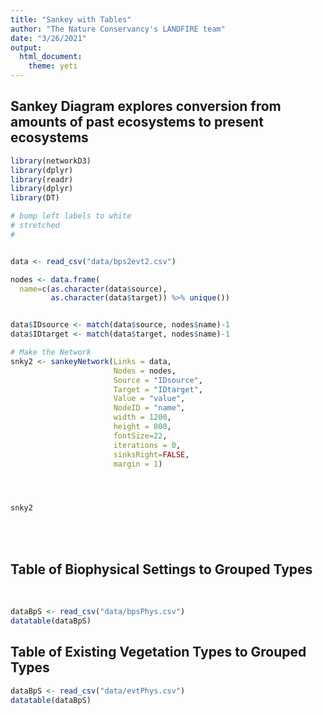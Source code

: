```yaml
---
title: "Sankey with Tables"
author: "The Nature Conservancy's LANDFIRE team"
date: "3/26/2021"
output:
  html_document:
    theme: yeti
---
```



## Sankey Diagram explores conversion from amounts of past ecosystems to present ecosystems

```r

library(networkD3)
library(dplyr)
library(readr)
library(dplyr)
library(DT)

# bump left labels to white
# stretched
# 


data <- read_csv("data/bps2evt2.csv")

nodes <- data.frame(
  name=c(as.character(data$source), 
         as.character(data$target)) %>% unique())


data$IDsource <- match(data$source, nodes$name)-1 
data$IDtarget <- match(data$target, nodes$name)-1

# Make the Network
snky2 <- sankeyNetwork(Links = data, 
                       Nodes = nodes,
                       Source = "IDsource", 
                       Target = "IDtarget",
                       Value = "value", 
                       NodeID = "name", 
                       width = 1200,
                       height = 800, 
                       fontSize=22,
                       iterations = 0,
                       sinksRight=FALSE,
                       margin = 1)




snky2
```

<br>
<br>

## Table of Biophysical Settings to Grouped Types

<br>

```r
dataBpS <- read_csv("data/bpsPhys.csv")
datatable(dataBpS)
```


## Table of Existing Vegetation Types to Grouped Types

```r
dataBpS <- read_csv("data/evtPhys.csv")
datatable(dataBpS)
```


